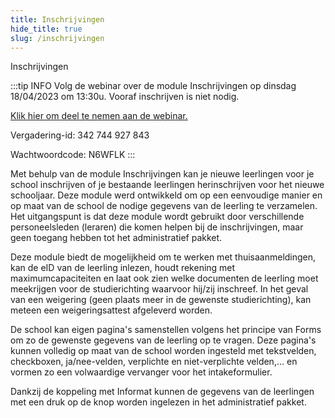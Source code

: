 ```yaml
---
title: Inschrijvingen
hide_title: true
slug: /inschrijvingen
---
```


<ImageTitle img="inschrijvingen.png">Inschrijvingen</ImageTitle>

:::tip INFO
Volg de webinar over de module Inschrijvingen op dinsdag 18/04/2023 om 13:30u. Vooraf inschrijven is niet nodig. 

[Klik hier om deel te nemen aan de webinar.](https://teams.microsoft.com/l/meetup-join/19%3ameeting_MTAzMzkxYzItNmViYy00NmYxLThkOGYtNTE1ZmY2NGMxMmIw%40thread.v2/0?context=%7b%22Tid%22%3a%221e34ee9c-f746-42e1-8f41-f79f0a6a678d%22%2c%22Oid%22%3a%226b48e8a8-07d4-4c8d-b392-b90270174786%22%7d) 

Vergadering-id: 342 744 927 843 

Wachtwoordcode: N6WFLK 
:::

Met behulp van de module Inschrijvingen kan je nieuwe leerlingen voor je school inschrijven of je bestaande leerlingen herinschrijven voor het nieuwe schooljaar. Deze module werd ontwikkeld om op een eenvoudige manier en op maat van de school de nodige gegevens van de leerling te verzamelen. Het uitgangspunt is dat deze module wordt gebruikt door verschillende personeelsleden (leraren) die komen helpen bij de inschrijvingen, maar geen toegang hebben tot het administratief pakket.

Deze module biedt de mogelijkheid om te werken met thuisaanmeldingen, kan de eID van de leerling inlezen, houdt rekening met maximumcapaciteiten en laat ook zien welke documenten de leerling moet meekrijgen voor de studierichting waarvoor hij/zij inschreef. In het geval van een weigering (geen plaats meer in de gewenste studierichting), kan meteen een weigeringsattest afgeleverd worden.

De school kan eigen pagina's samenstellen volgens het principe van Forms om zo de gewenste gegevens van de leerling op te vragen. Deze pagina's kunnen volledig op maat van de school worden ingesteld met tekstvelden, checkboxen, ja/nee-velden, verplichte en niet-verplichte velden,… en vormen zo een volwaardige vervanger voor het intakeformulier.

Dankzij de koppeling met Informat kunnen de gegevens van de leerlingen met een druk op de knop worden ingelezen in het administratief pakket.

<br />
<DocCardList />

